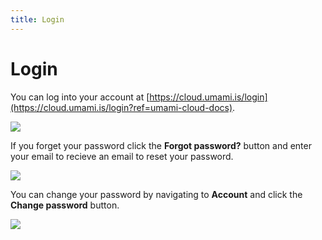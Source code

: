 ```yaml
---
title: Login
---
```


# Login

You can log into your account at [https://cloud.umami.is/login](https://cloud.umami.is/login?ref=umami-cloud-docs).

<img src="https://content.umami.is/website/images/cloud/login-form.png" />

If you forget your password click the **Forgot password?** button and enter your email to recieve an email to reset your password.

<img src="https://content.umami.is/website/images/cloud/login-forgot-password.png" />

You can change your password by navigating to **Account** and click the **Change password** button.

<img src="https://content.umami.is/website/images/cloud/login-change-password.png" />
